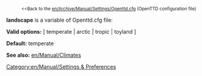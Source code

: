 
:<small><<Back to the [[en/Archive/Manual/Settings/Openttd.cfg]] (OpenTTD configuration file)</small>


'''landscape''' is a variable of Openttd.cfg file:

'''Valid options:''' [ temperate | arctic | tropic | toyland ]

'''Default:''' temperate

'''See also:''' [[en/Manual/Climates]]

[[Category:en/Manual/Settings & Preferences]]
